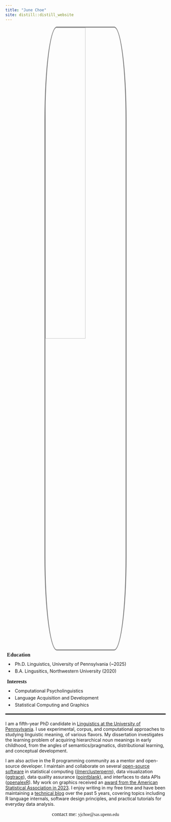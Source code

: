 ```yaml
---
title: "June Choe"
site: distill::distill_website
---
```


<style>
d-article {
  padding-top: 5px;
  border-top: 0px;
}

d-title h1 {
  text-align: center;
  font-family: Roboto Mono;
  letter-spacing: 3px;
}

d-title p {
  text-align: center;
}

.hero-left img {
  width: 85%;
  border-radius: 15%;
  border: 3px solid grey;
  display: block;
  margin-left: auto;
  margin-right: auto;
  margin-bottom: 1em;
}

.hero-right p {
  margin: 10px 0px 10px 0px;
  font-size: 1.2em;
  font-family: Roboto Slab;
}

.hero-right li {
  margin-bottom: 5px;
  padding-left: 10px;
}

@media (min-width: 1200px) {
  .hero-left {
    width:32%;
    float:left;
  }
  .hero-right {
    width:63%;
    float:right;
  }
}

@media (max-width: 1199px) {
  .hero-left img {
    width: 50%;
  }
}
</style>

<div style="border-bottom:3px solid black; margin-bottom:20px">

<div class="hero-left">
  <img src="static/img/profile_rect.jpeg">
</div>

<div class="hero-right" style="margin-top:-10px; padding-bottom:1em">
  <p style="font-weight:bold; margin-top:5px">
    <i class="fa fa-graduation-cap" aria-hidden="true" style="padding-right:5px"></i> Education
  </p>
  <li>Ph.D. Linguistics, University of Pennsylvania (~2025)</li>
  <li>B.A. Lingusitics, Northwestern University (2020)</li>
  <p style="font-weight:bold; margin-top:15px">
    <i class="fa fa-lightbulb-o" aria-hidden="true" style="padding-right:5px"></i> Interests
  </p>
  <li>Computational Psycholinguistics</li>
  <li>Language Acquisition and Development</li>
  <li>Statistical Computing and Graphics</li>
</div>

</div>


<!-- <h3 style="margin: 0px 0px 25px 0px; font-variant:small-caps; font-size:2em; letter-spacing:2px">about</h3> -->

<div class="about">

I am a fifth-year PhD candidate in [Linguistics at the University of Pennsylvania](https://live-sas-www-ling.pantheon.sas.upenn.edu/). I use experimental, corpus, and computational approaches to studying linguistic meaning, of various flavors. My dissertation investigates the learning problem of acquiring hierarchical noun meanings in early childhood, from the angles of semantics/pragmatics, distributional learning, and conceptual development.

I am also active in the R programming community as a mentor and open-source developer. I maintain and collaborate on several [open-source software](/software.html) in statistical computing ([jlmerclusterperm](https://yjunechoe.github.io/jlmerclusterperm)), data visualization ([ggtrace](https://yjunechoe.github.io/ggtrace/)), data quality assurance ([pointblank](https://github.com/rstudio/pointblank)), and interfaces to data APIs ([openalexR](https://github.com/ropensci/openalexR)). My work on graphics received an [award from the American Statistical Association in 2023](https://community.amstat.org/jointscsg-section/awards/student-paper-competition). I enjoy writing in my free time and have been maintaining a [technical blog](https://yjunechoe.github.io/blog.html) over the past 5 years, covering topics including R language internals, software design principles, and practical tutorials for everyday data analysis.

</div>

<div style='text-align: center; font-family: Fira Mono; margin-top: 10px;'><span class="sc" style="font-size:1.2em">contact me: </span> yj<span>choe</span>\@sas.upenn.edu</div>

<a rel="me" href="https://fosstodon.org/@yjunechoe"></a>

<script>
window.addEventListener('load', function () {
  document.querySelector("hr").remove()
  document.querySelector(".d-title").style.paddingTop = "5rem"
  document.querySelector(".distill-site-footer").remove()
})
</script>

